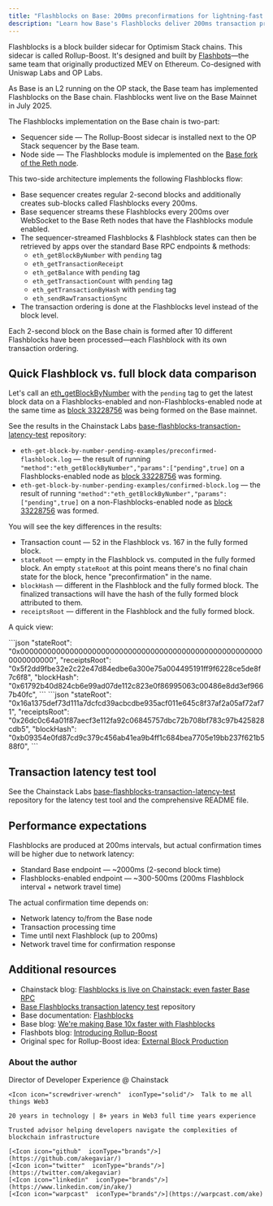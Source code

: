 ```yaml
---
title: "Flashblocks on Base: 200ms preconfirmations for lightning-fast UX"
description: "Learn how Base's Flashblocks deliver 200ms transaction preconfirmations, making Base 10x faster. Available on Chainstack."
---
```


Flashblocks is a block builder sidecar for Optimism Stack chains. This sidecar is called Rollup-Boost. It's designed and built by [Flashbots](https://www.flashbots.net/)—the same team that originally productized MEV on Ethereum. Co-designed with Uniswap Labs and OP Labs.

As Base is an L2 running on the OP stack, the Base team has implemented Flashblocks on the Base chain. Flashblocks went live on the Base Mainnet in July 2025.

The Flashblocks implementation on the Base chain is two-part:
* Sequencer side — The Rollup-Boost sidecar is installed next to the OP Stack sequencer by the Base team.
* Node side — The Flashblocks module is implemented on the [Base fork of the Reth node](https://github.com/base/node-reth).

This two-side architecture implements the following Flashblocks flow:
* Base sequencer creates regular 2-second blocks and additionally creates sub-blocks called Flashblocks every 200ms.
* Base sequencer streams these Flashblocks every 200ms over WebSocket to the Base Reth nodes that have the Flashblocks module enabled.
* The sequencer-streamed Flashblocks & Flashblock states can then be retrieved by apps over the standard Base RPC endpoints & methods:
  * `eth_getBlockByNumber` with `pending` tag
  * `eth_getTransactionReceipt`
  * `eth_getBalance` with `pending` tag
  * `eth_getTransactionCount` with `pending` tag
  * `eth_getTransactionByHash` with `pending` tag
  * `eth_sendRawTransactionSync`
* The transaction ordering is done at the Flashblocks level instead of the block level.

Each 2-second block on the Base chain is formed after 10 different Flashblocks have been processed—each Flashblock with its own transaction ordering.

## Quick Flashblock vs. full block data comparison

Let's call an [eth_getBlockByNumber](/reference/base-getblockbynumber) with the `pending` tag to get the latest block data on a Flashblocks-enabled and non-Flashblocks-enabled node at the same time as [block 33228756](https://basescan.org/block/33228756) was being formed on the Base mainnet.

See the results in the Chainstack Labs [base-flashblocks-transaction-latency-test](https://github.com/chainstacklabs/base-flashblocks-transaction-latency-test) repository:

* `eth-get-block-by-number-pending-examples/preconfirmed-flashblock.log` — the result of running `"method":"eth_getBlockByNumber","params":["pending",true]` on a Flashblocks-enabled node as [block 33228756](https://basescan.org/block/33228756) was forming.
* `eth-get-block-by-number-pending-examples/confirmed-block.log` — the result of running `"method":"eth_getBlockByNumber","params":["pending",true]` on a non-Flashblocks-enabled node as [block 33228756](https://basescan.org/block/33228756) was formed.

You will see the key differences in the results:
* Transaction count — 52 in the Flashblock vs. 167 in the fully formed block.
* `stateRoot` — empty in the Flashblock vs. computed in the fully formed block. An empty `stateRoot` at this point means there's no final chain state for the block, hence "preconfirmation" in the name.
* `blockHash` — different in the Flashblock and the fully formed block. The finalized transactions will have the hash of the fully formed block attributed to them.
* `receiptsRoot` — different in the Flashblock and the fully formed block.

A quick view:

<Tabs>
  <Tab title="Preconfirmed 200ms Flashblock">
    ```json
    "stateRoot": "0x0000000000000000000000000000000000000000000000000000000000000000",
    "receiptsRoot": "0x5f2dd9fbe32e2c22e47d84edbe6a300e75a004495191ff9f6228ce5de8f7c6f8",
    "blockHash": "0x61792b40d824cb6e99ad07de112c823e0f86995063c00486e8dd3ef9667b40fc",
    ```
  </Tab>
  <Tab title="Confirmed regular 2s block">
    ```json
    "stateRoot": "0x16a1375def73d111a7dcfcd39acbcdbe935acf011e645c8f37af2a05af72af71",
    "receiptsRoot": "0x26dc0c64a01f87aecf3e112fa92c06845757dbc72b708bf783c97b425828cdb5",
    "blockHash": "0xb09354e0fd87cd9c379c456ab41ea9b4ff1c684bea7705e19bb237f621b588f0",
    ```
  </Tab>
</Tabs>

## Transaction latency test tool

See the Chainstack Labs [base-flashblocks-transaction-latency-test](https://github.com/chainstacklabs/base-flashblocks-transaction-latency-test) repository for the latency test tool and the comprehensive README file.

## Performance expectations

Flashblocks are produced at 200ms intervals, but actual confirmation times will be higher due to network latency:

- Standard Base endpoint — ~2000ms (2-second block time)
- Flashblocks-enabled endpoint — ~300-500ms (200ms Flashblock interval + network travel time)

The actual confirmation time depends on:
- Network latency to/from the Base node
- Transaction processing time
- Time until next Flashblock (up to 200ms)
- Network travel time for confirmation response

## Additional resources

* Chainstack blog: [Flashblocks is live on Chainstack: even faster Base RPC](https://chainstack.com/flashblocks-base-rpc/)
* [Base Flashblocks transaction latency test](https://github.com/chainstacklabs/base-flashblocks-transaction-latency-test) repository
* Base documentation: [Flashblocks](https://docs.base.org/base-chain/flashblocks/apps)
* Base blog: [We're making Base 10x faster with Flashblocks](https://blog.base.dev/accelerating-base-with-flashblocks)
* Flashbots blog: [Introducing Rollup-Boost](https://writings.flashbots.net/introducing-rollup-boost)
* Original spec for Rollup-Boost idea: [External Block Production](https://github.com/ethereum-optimism/design-docs/blob/main/protocol/external-block-production.md)

### About the author

<CardGroup>
  <Card title="Ake" img="/images/docs/profile_images/1719912994363326464/8_Bi4fdM_400x400.jpg">
    <Icon icon="code"  iconType="solid"/>Director of Developer Experience @ Chainstack

    <Icon icon="screwdriver-wrench"  iconType="solid"/>  Talk to me all things Web3

    20 years in technology | 8+ years in Web3 full time years experience

    Trusted advisor helping developers navigate the complexities of blockchain infrastructure

    [<Icon icon="github"  iconType="brands"/>](https://github.com/akegaviar/)
    [<Icon icon="twitter"  iconType="brands"/>](https://twitter.com/akegaviar)
    [<Icon icon="linkedin"  iconType="brands"/>](https://www.linkedin.com/in/ake/)
    [<Icon icon="warpcast"  iconType="brands"/>](https://warpcast.com/ake)
  </Card>
</CardGroup>

